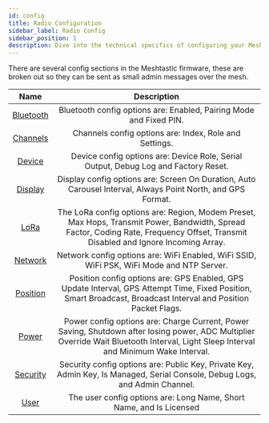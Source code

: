 ```yaml
---
id: config
title: Radio Configuration
sidebar_label: Radio Config
sidebar_position: 1
description: Dive into the technical specifics of configuring your Meshtastic radio settings, including frequency ranges, power limits, and channels for optimal communication.
---
```


There are several config sections in the Meshtastic firmware, these are broken out so they can be sent as small admin messages over the mesh.

|                       Name                       |                                                                                      Description                                                                                      |
|:------------------------------------------------:|:-------------------------------------------------------------------------------------------------------------------------------------------------------------------------------------:|
| [Bluetooth](/docs/configuration/radio/bluetooth) |                                                          Bluetooth config options are: Enabled, Pairing Mode and Fixed PIN.                                                           |
|  [Channels](/docs/configuration/radio/channels)  |                                                                Channels config options are: Index, Role and Settings.                                                                 |
|    [Device](/docs/configuration/radio/device)    |                                                  Device config options are: Device Role, Serial Output, Debug Log and Factory Reset.                                                  |
|   [Display](/docs/configuration/radio/display)   |                                      Display config options are: Screen On Duration, Auto Carousel Interval, Always Point North, and GPS Format.                                      |
|      [LoRa](/docs/configuration/radio/lora)      |  The LoRa config options are: Region, Modem Preset, Max Hops, Transmit Power, Bandwidth, Spread Factor, Coding Rate, Frequency Offset, Transmit Disabled and Ignore Incoming Array.   |
|   [Network](/docs/configuration/radio/network)   |                                               Network config options are: WiFi Enabled, WiFi SSID, WiFi PSK, WiFi Mode and NTP Server.                                                |
|  [Position](/docs/configuration/radio/position)  |            Position config options are: GPS Enabled, GPS Update Interval, GPS Attempt Time, Fixed Position, Smart Broadcast, Broadcast Interval and Position Packet Flags.            |
|     [Power](/docs/configuration/radio/power)     | Power config options are: Charge Current, Power Saving, Shutdown after losing power, ADC Multiplier Override Wait Bluetooth Interval, Light Sleep Interval and Minimum Wake Interval. |
|  [Security](/docs/configuration/radio/security)  |                              Security config options are: Public Key, Private Key, Admin Key, Is Managed, Serial Console, Debug Logs, and Admin Channel.                              |
|      [User](/docs/configuration/radio/user)      |                                                          The user config options are: Long Name, Short Name, and Is Licensed                                                          |
